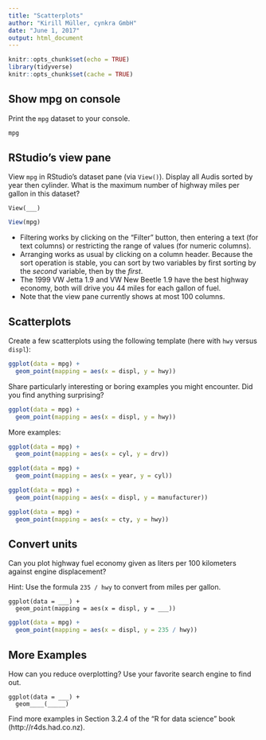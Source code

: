 ```yaml
---
title: "Scatterplots"
author: "Kirill Müller, cynkra GmbH"
date: "June 1, 2017"
output: html_document
---
```


```r
knitr::opts_chunk$set(echo = TRUE)
library(tidyverse)
knitr::opts_chunk$set(cache = TRUE)
```

## Show mpg on console

Print the `mpg` dataset to your console.

```r
mpg
```

## RStudio's view pane

View `mpg` in RStudio's dataset pane (via `View()`). Display all Audis sorted by year then cylinder. What is the maximum number of highway miles per gallon in this dataset?

```
View(___)
```

```r
View(mpg)
```

- Filtering works by clicking on the "Filter" button, then entering a text (for text columns) or restricting the range of values (for numeric columns).
- Arranging works as usual by clicking on a column header. Because the sort operation is stable, you can sort by two variables by first sorting by the *second* variable, then by the *first*.
- The 1999 VW Jetta 1.9 and VW New Beetle 1.9 have the best highway economy, both will drive you 44 miles for each gallon of fuel.
- Note that the view pane currently shows at most 100 columns.

## Scatterplots

Create a few scatterplots using the following template (here with `hwy` versus `displ`):

```r
ggplot(data = mpg) +
  geom_point(mapping = aes(x = displ, y = hwy))
```
    
Share particularly interesting or boring examples you might encounter.  Did you find anything surprising?

```r
ggplot(data = mpg) +
  geom_point(mapping = aes(x = displ, y = hwy))
```

More examples:

```r
ggplot(data = mpg) +
  geom_point(mapping = aes(x = cyl, y = drv))
```

```r
ggplot(data = mpg) +
  geom_point(mapping = aes(x = year, y = cyl))
```

```r
ggplot(data = mpg) +
  geom_point(mapping = aes(x = displ, y = manufacturer))
```

```r
ggplot(data = mpg) +
  geom_point(mapping = aes(x = cty, y = hwy))
```

## Convert units

Can you plot highway fuel economy given as liters per 100 kilometers against engine displacement?

Hint: Use the formula `235 / hwy` to convert from miles per gallon.

```
ggplot(data = ___) +
  geom_point(mapping = aes(x = displ, y = ___))
```

```r
ggplot(data = mpg) +
  geom_point(mapping = aes(x = displ, y = 235 / hwy))
```

## More Examples

How can you reduce overplotting? Use your favorite search engine to find out.

```    
ggplot(data = ___) +
  geom____(_____)
```
    
Find more examples in Section 3.2.4 of the "R for data science" book (http://r4ds.had.co.nz).
